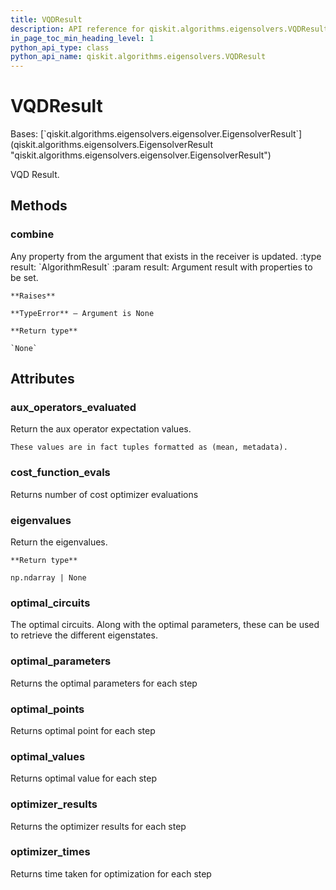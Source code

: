 ```yaml
---
title: VQDResult
description: API reference for qiskit.algorithms.eigensolvers.VQDResult
in_page_toc_min_heading_level: 1
python_api_type: class
python_api_name: qiskit.algorithms.eigensolvers.VQDResult
---
```


# VQDResult

<Class id="qiskit.algorithms.eigensolvers.VQDResult" github="https://github.com/qiskit/qiskit/tree/stable/0.22/qiskit/algorithms/eigensolvers/vqd.py" signature="VQDResult">
  Bases: [`qiskit.algorithms.eigensolvers.eigensolver.EigensolverResult`](qiskit.algorithms.eigensolvers.EigensolverResult "qiskit.algorithms.eigensolvers.eigensolver.EigensolverResult")

  VQD Result.

  ## Methods

  ### combine

  <Function id="qiskit.algorithms.eigensolvers.VQDResult.combine" name="combine" signature="VQDResult.combine(result)">
    Any property from the argument that exists in the receiver is updated. :type result: `AlgorithmResult` :param result: Argument result with properties to be set.

    **Raises**

    **TypeError** – Argument is None

    **Return type**

    `None`
  </Function>

  ## Attributes

  ### aux\_operators\_evaluated

  <Attribute id="qiskit.algorithms.eigensolvers.VQDResult.aux_operators_evaluated" name="aux_operators_evaluated">
    Return the aux operator expectation values.

    These values are in fact tuples formatted as (mean, metadata).
  </Attribute>

  ### cost\_function\_evals

  <Attribute id="qiskit.algorithms.eigensolvers.VQDResult.cost_function_evals" name="cost_function_evals">
    Returns number of cost optimizer evaluations
  </Attribute>

  ### eigenvalues

  <Attribute id="qiskit.algorithms.eigensolvers.VQDResult.eigenvalues" name="eigenvalues">
    Return the eigenvalues.

    **Return type**

    np.ndarray | None
  </Attribute>

  ### optimal\_circuits

  <Attribute id="qiskit.algorithms.eigensolvers.VQDResult.optimal_circuits" name="optimal_circuits">
    The optimal circuits. Along with the optimal parameters, these can be used to retrieve the different eigenstates.
  </Attribute>

  ### optimal\_parameters

  <Attribute id="qiskit.algorithms.eigensolvers.VQDResult.optimal_parameters" name="optimal_parameters">
    Returns the optimal parameters for each step
  </Attribute>

  ### optimal\_points

  <Attribute id="qiskit.algorithms.eigensolvers.VQDResult.optimal_points" name="optimal_points">
    Returns optimal point for each step
  </Attribute>

  ### optimal\_values

  <Attribute id="qiskit.algorithms.eigensolvers.VQDResult.optimal_values" name="optimal_values">
    Returns optimal value for each step
  </Attribute>

  ### optimizer\_results

  <Attribute id="qiskit.algorithms.eigensolvers.VQDResult.optimizer_results" name="optimizer_results">
    Returns the optimizer results for each step
  </Attribute>

  ### optimizer\_times

  <Attribute id="qiskit.algorithms.eigensolvers.VQDResult.optimizer_times" name="optimizer_times">
    Returns time taken for optimization for each step
  </Attribute>
</Class>


